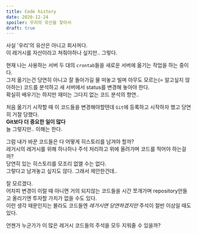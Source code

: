 ```yaml
---
title: Code history
date: 2020-12-24
spoiler: 우리의 유산을 찾아서
draft: true
---
```


사실 '우리'의 유산은 아니고 회사꺼다.  
이 레거시를 자산이라고 쳐줘야하나 싶지만.. 그렇다.  

현재 나는 사용하는 서버 두 대의 `crontab`들을 새로운 서버에 옮기는 작업을 하는 중이다.  
그저 옮기는건 당연히 아니고 잘 돌아가길 물 떠놓고 빌며 아무도 모르는(= 알고싶지 않아하는) 코드를 분석하고 새 서버에서 status를 변경해 놓아야 한다.  
확실히 배우기는 하지만 재미는 그다지 없는 코드 분석의 향연..  

처음 옮기기 시작할 때 이 코드들을 변경해야할텐데 `Git`에 등록하고 시작하자 했고 당연히 거절 당했다.  
**Git보다 더 중요한 일이 많다**  
늘 그렇지만.. 이해는 한다.  

그럼 내가 바꾼 코드들은 다 어떻게 히스토리를 남겨야 할까?  
레거시의 레거시를 위해 하나하나 주석 처리하고 위에 올려가며 코드를 적어야 하는걸까?  
당연히 있는 히스토리를 모조리 없앨 수는 없다.  
그렇다고 남겨놓고 싶지도 않다. 그래서 제안한건데..  

잘 모르겠다.  
어차피 변경이 이럴 때 아니면 거의 되지않는 코드들을 시간 쪼개가며 repository만들고 올리기엔 투자할 가치가 없을 수도 있다.  
이런 생각 때문인지는 몰라도 코드들엔 _레거시면 당연하겠지만_ 주석이 절반 이상일 때도 있다.  

언젠가 누군가가 이 많은 레거시 코드들의 주석을 모두 지워줄 수 있을까?